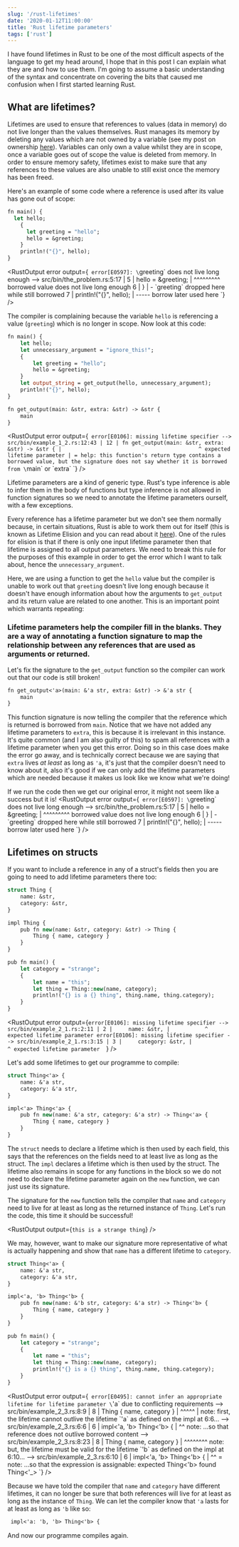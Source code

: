 ```yaml
---
slug: '/rust-lifetimes'
date: '2020-01-12T11:00:00'
title: 'Rust lifetime parameters'
tags: ['rust']
---
```


I have found lifetimes in Rust to be one of the most difficult aspects of the language to get my head around, I hope that in this post I can explain what they are and how to use them. I'm going to assume a basic understanding of the syntax and concentrate on covering the bits that caused me confusion when I first started learning Rust.

## What are lifetimes?

Lifetimes are used to ensure that references to values (data in memory) do not live longer than the values themselves. Rust manages its memory by deleting any values which are not owned by a variable (see my post on ownership [here](/rust-ownership)). Variables can only own a value whilst they are in scope, once a variable goes out of scope the value is deleted from memory. In order to ensure memory safety, lifetimes exist to make sure that any references to these values are also unable to still exist once the memory has been freed. 

Here's an example of some code where a reference is used after its value has gone out of scope:

```ocaml
fn main() {
  let hello;
    {
      let greeting = "hello";
      hello = &greeting;
    }
    println!("{}", hello);
}
```
<RustOutput 
  error
  output={`
  error[E0597]: \`greeting\` does not live long enough
  --> src/bin/the_problem.rs:5:17
  |
  5 |         hello = &greeting;
  |                 ^^^^^^^^^ borrowed value does not live long enough
  6 |     }
  |     - \`greeting\` dropped here while still borrowed
  7 |     println!("{}", hello);
  |                    ----- borrow later used here
  `} 
/>

The compiler is complaining because the variable `hello` is referencing a value (`greeting`) which is no longer in scope. Now look at this code:

```ocaml
fn main() {
    let hello;
    let unnecessary_argument = "ignore_this!";
    {
        let greeting = "hello";
        hello = &greeting;
    }
    let output_string = get_output(hello, unnecessary_argument);
    println!("{}", hello);
}

fn get_output(main: &str, extra: &str) -> &str {
    main
}
```
<RustOutput 
  error
  output={`
    error[E0106]: missing lifetime specifier
    --> src/bin/example_1_2.rs:12:43
    |
    12 | fn get_output(main: &str, extra: &str) -> &str {
    |                                           ^ expected lifetime parameter
    |
    = help: this function's return type contains a borrowed value, but the signature does not say whether it is borrowed from \`main\` or \`extra\`
  `}
/>

Lifetime parameters are a kind of generic type. Rust's type inference is able to infer them in the body of functions but type inference is not allowed in function signatures so we need to annotate the lifetime parameters ourself, with a few exceptions.

Every reference has a lifetime parameter but we don't see them normally because, in certain situations, Rust is able to work them out for itself (this is known as Lifetime Elision and you can read about it [here](https://doc.rust-lang.org/book/ch10-03-lifetime-syntax.html?highlight=elision#lifetime-elision)). One of the rules for elision is that if there is only one input lifetime parameter then that lifetime is assigned to all output parameters. We need to break this rule for the purposes of this example in order to get the error which I want to talk about, hence the `unnecessary_argument`.

Here, we are using a function to get the `hello` value but the compiler is unable to work out that `greeting` doesn't live long enough because it doesn't have enough information about how the arguments to `get_output` and its return value are related to one another. This is an important point which warrants repeating:

### Lifetime parameters help the compiler fill in the blanks. They are a way of annotating a function signature to map the relationship between any references that are used as arguments or returned.


Let's fix the signature to the `get_output` function so the compiler can work out that our code is still broken!

```ocaml
fn get_output<'a>(main: &'a str, extra: &str) -> &'a str {
    main
}
```
This function signature is now telling the compiler that the reference which is returned is borrowed from `main`. Notice that we have not added any lifetime parameters to `extra`, this is because it is irrelevant in this instance. It's quite common (and I am also guilty of this) to spam all references with a lifetime parameter when you get this error. Doing so in this case does make the error go away, and is technically correct because we are saying that `extra` lives _at least_ as long as `'a`, it's just that the compiler doesn't need to know about it, also it's good if we can only add the lifetime parameters which are needed because it makes us look like we know what we're doing!

If we run the code then we get our original error, it might not seem like a success but it is!
<RustOutput 
  error
  output={`
  error[E0597]: \`greeting\` does not live long enough
  --> src/bin/the_problem.rs:5:17
  |
  5 |         hello = &greeting;
  |                 ^^^^^^^^^ borrowed value does not live long enough
  6 |     }
  |     - \`greeting\` dropped here while still borrowed
  7 |     println!("{}", hello);
  |                    ----- borrow later used here
  `} 
/>

## Lifetimes on structs

If you want to include a reference in any of a struct's fields then you are going to need to add lifetime parameters there too:

```ocaml
struct Thing {
    name: &str,
    category: &str,
}

impl Thing {
    pub fn new(name: &str, category: &str) -> Thing {
        Thing { name, category }
    }
}

pub fn main() {
    let category = "strange";
    {
        let name = "this";
        let thing = Thing::new(name, category);
        println!("{} is a {} thing", thing.name, thing.category);
    }
}
```
<RustOutput 
  error
  output={`
    error[E0106]: missing lifetime specifier
    --> src/bin/example_2_1.rs:2:11
    |
    2 |     name: &str,
    |           ^ expected lifetime parameter
    error[E0106]: missing lifetime specifier
    --> src/bin/example_2_1.rs:3:15
    |
    3 |     category: &str,
    |               ^ expected lifetime parameter  
  `}
/>

Let's add some lifetimes to get our programme to compile:

```ocaml
struct Thing<'a> {
    name: &'a str,
    category: &'a str,
}

impl<'a> Thing<'a> {
    pub fn new(name: &'a str, category: &'a str) -> Thing<'a> {
        Thing { name, category }
    }
}
```
The `struct` needs to declare a lifetime which is then used by each field, this says that the references on the fields need to at least live as long as the struct. The `impl` declares a lifetime which is then used by the struct. The lifetime also remains in scope for any functions in the block so we do not need to declare the lifetime parameter again on the `new` function, we can just use its signature. 

The signature for the `new` function tells the compiler that `name` and `category` need to live for at least as long as the returned instance of `Thing`. Let's run the code, this time it should be successful! 

<RustOutput output={`
  this is a strange thing
`} />

We may, however, want to make our signature more representative of what is actually happening and show that `name` has a different lifetime to `category`. 

```ocaml
struct Thing<'a> {
    name: &'a str,
    category: &'a str,
}

impl<'a, 'b> Thing<'b> {
    pub fn new(name: &'b str, category: &'a str) -> Thing<'b> {
        Thing { name, category }
    }
}

pub fn main() {
    let category = "strange";
    {
        let name = "this";
        let thing = Thing::new(name, category);
        println!("{} is a {} thing", thing.name, thing.category);
    }
}
```
<RustOutput 
  error
  output={`
    error[E0495]: cannot infer an appropriate lifetime for lifetime parameter \`'a\` due to conflicting requirements
    --> src/bin/example_2_3.rs:8:9
    |
    8 |         Thing { name, category }
    |         ^^^^^
    |
    note: first, the lifetime cannot outlive the lifetime \`'a\` as defined on the impl at 6:6...
    --> src/bin/example_2_3.rs:6:6
    |
    6 | impl<'a, 'b> Thing<'b> {
    |      ^^
    note: ...so that reference does not outlive borrowed content
    --> src/bin/example_2_3.rs:8:23
    |
    8 |         Thing { name, category }
    |                       ^^^^^^^^
    note: but, the lifetime must be valid for the lifetime \`'b\` as defined on the impl at 6:10...
    --> src/bin/example_2_3.rs:6:10
    |
    6 | impl<'a, 'b> Thing<'b> {
    |          ^^
    = note: ...so that the expression is assignable:
    expected Thing<'b>
    found Thing<'_>
  `}
  />

  Because we have told the compiler that `name` and `category` have different lifetimes, it can no longer be sure that both references will live for at least as long as the instance of `Thing`. We can let the compiler know that `'a` lasts for at least as long as `'b` like so: 
 ```ocaml
  impl<'a: 'b, 'b> Thing<'b> {
```
And now our programme compiles again.